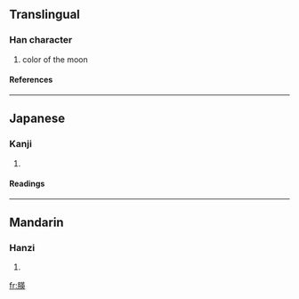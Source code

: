 ==Translingual==
===Han character===
{{Han char|rn=74|rad=月|as=09|sn=13|four=7423<sub>5</sub>|canj=月廿中大 (BTLK)}}
# color of the moon
====References====
{{Han ref|kx=0506.190|dkj=14385|dj=0887.090|hdz=32093.200|uh=6720|ud=26400|bh=DDC8|bd=56776}}

----
==Japanese==
===Kanji===
{{ja-kanji|grade=|rs=月09}}
# {{defn|Japanese}} 
====Readings====
{{ja-readings|on=[[えい]] (ei), [[よう]] (yō)|kun=}}

----
==Mandarin==
===Hanzi===
{{cmn-hanzi|pin=[[lǒng]] (long3), [[yīng]] (ying1)|wg=lung<sup>3</sup>, ying<sup>1</sup>}}
# {{defn|Mandarin}}

[[fr:朠]]